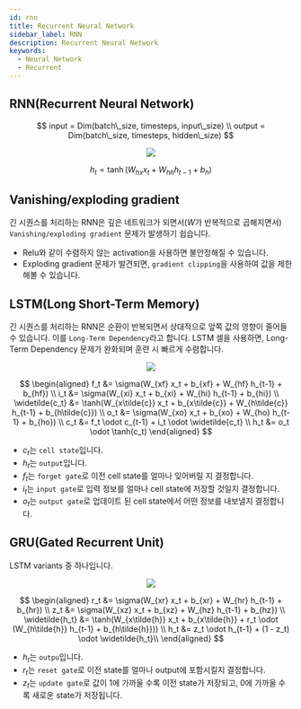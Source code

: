 ```yaml
---
id: rnn
title: Recurrent Neural Network
sidebar_label: RNN
description: Recurrent Neural Network
keywords:
  - Neural Network
  - Recurrent
---
```



## RNN(Recurrent Neural Network)

$$
input = Dim(batch\_size, timesteps, input\_size) \\
output = Dim(batch\_size, timesteps, hidden\_size)
$$

<center>
  <img src={useBaseUrl("img/mlops/nn/rnn/nn-rnn-simple.jpg")} />
</center>

$$
h_t = \tanh(W_{hx} x_t + W_{hh} h_{t-1} + b_h)
$$

## Vanishing/exploding gradient

긴 시퀀스를 처리하는 RNN은 깊은 네트워크가 되면서($W$가 반복적으로 곱해지면서) `Vanishing/exploding gradient` 문제가 발생하기 쉽습니다.

- Relu와 같이 수렴하지 않는 activation을 사용하면 불안정해질 수 있습니다.
- Exploding gradient 문제가 발견되면, `gradient clipping`을 사용하여 값을 제한 해볼 수 있습니다.

## LSTM(Long Short-Term Memory)

긴 시퀀스를 처리하는 RNN은 순환이 반복되면서 상대적으로 앞쪽 값의 영향이 줄어들 수 있습니다. 이를 `Long-Term Dependency`라고 합니다. LSTM 셀을 사용하면, Long-Term Dependency 문제가 완화되며 훈련 시 빠르게 수렴합니다.

<center>
  <img src={useBaseUrl("img/mlops/nn/rnn/nn-rnn-lstm.jpg")} />
</center>

$$
\begin{aligned}
f_t &= \sigma(W_{xf} x_t + b_{xf} + W_{hf} h_{t-1} + b_{hf}) \\
i_t &= \sigma(W_{xi} x_t + b_{xi} + W_{hi} h_{t-1} + b_{hi}) \\
\widetilde{c_t} &= \tanh(W_{x\tilde{c}} x_t + b_{x\tilde{c}} + W_{h\tilde{c}} h_{t-1} + b_{h\tilde{c}}) \\
o_t &= \sigma(W_{xo} x_t + b_{xo} + W_{ho} h_{t-1} + b_{ho}) \\
c_t &= f_t \odot c_{t-1} + i_t \odot \widetilde{c_t} \\
h_t &= o_t \odot \tanh(c_t)
\end{aligned}
$$

- $c_t$는 `cell state`입니다.
- $h_t$는 `output`입니다.
- $f_t$는 `forget gate`로 이전 cell state를 얼마나 잊어버릴 지 결정합니다.
- $i_t$는 `input gate`로 입력 정보를 얼마나 cell state에 저장할 것일지 결정합니다.
- $o_t$는 `output gate`로 업데이트 된 cell state에서 어떤 정보를 내보낼지 결정합니다.

## GRU(Gated Recurrent Unit)

LSTM variants 중 하나입니다.

<center>
  <img src={useBaseUrl("img/mlops/nn/rnn/nn-rnn-gru.jpg")} />
</center>

$$
\begin{aligned}
r_t &= \sigma(W_{xr} x_t + b_{xr} + W_{hr} h_{t-1} + b_{hr}) \\
z_t &= \sigma(W_{xz} x_t + b_{xz} + W_{hz} h_{t-1} + b_{hz}) \\
\widetilde{h_t} &= \tanh(W_{x\tilde{h}} x_t + b_{x\tilde{h}} + r_t \odot (W_{h\tilde{h}} h_{t-1} + b_{h\tilde{h}})) \\
h_t &= z_t \odot h_{t-1} + (1 - z_t) \odot \widetilde{h_t}\\
\end{aligned}
$$

- $h_t$는 `outpu`입니다.
- $r_t$는 `reset gate`로 이전 state를 얼마나 output에 포함시킬지 결정합니다.
- $z_t$는 `update gate`로 값이 1에 가까울 수록 이전 state가 저장되고, 0에 가까울 수록 새로운 state가 저장됩니다.
